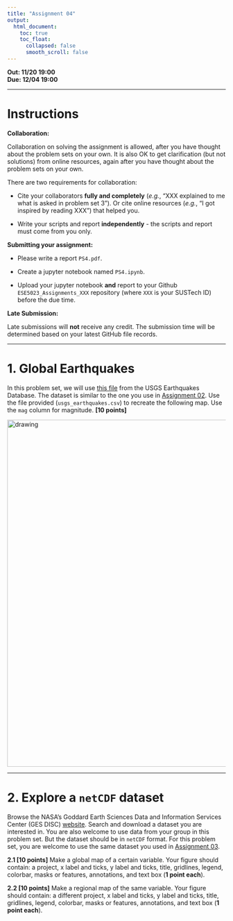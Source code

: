 ```yaml
---
title: "Assignment 04"
output:
  html_document:
    toc: true
    toc_float:
      collapsed: false
      smooth_scroll: false
---
```


**Out: 11/20 19:00 **  
**Due: 12/04 19:00 **  

***

# Instructions  

**Collaboration:**  

Collaboration on solving the assignment is allowed, after you have thought about the problem sets on your own. It is also OK to get clarification (but not solutions) from online resources, again after you have thought about the problem sets on your own. 

There are two requirements for collaboration: 

* Cite your collaborators **fully and completely** (*e.g.*, "XXX explained to me what is asked in problem set 3"). Or cite online resources (*e.g.*, "I got inspired by reading XXX") that helped you.

* Write your scripts and report **independently** - the scripts and report must come from you only.

**Submitting your assignment:**  

* Please write a report `PS4.pdf`. 

* Create a jupyter notebook named `PS4.ipynb`. 

* Upload your jupyter notebook **and** report to your Github `ESE5023_Assignments_XXX` repository (where `XXX` is your SUSTech ID) before the due time.

**Late Submission:**  

Late submissions will **not** receive any credit. The submission time will be determined based on your latest GitHub file records.

***

# 1. Global Earthquakes

In this problem set, we will use [this file](https://zhu-group.github.io/ese5023/download/usgs_earthquakes.csv) from the USGS Earthquakes Database. The dataset is similar to the one you use in [Assignment 02](https://zhu-group.github.io/ese5023/Assignment_02.html#1_Significant_earthquakes_since_2150_BC). Use the file provided (`usgs_earthquakes.csv`) to recreate the following map. Use the `mag` column for magnitude. **[10 points]** 

<img src="figs/earthquakes.png" alt="drawing" width="800"/>  

***

# 2. Explore a `netCDF` dataset

Browse the NASA's Goddard Earth Sciences Data and Information Services Center (GES DISC) [website](https://disc.gsfc.nasa.gov/). Search and download a dataset you are interested in. You are also welcome to use data from your group in this problem set. But the dataset should be in `netCDF` format. For this problem set, you are welcome to use the same dataset you used in [Assignment 03](https://zhu-group.github.io/ese5023/Assignment_03.html#3_Explore_a_netCDF_dataset).

**2.1 [10 points]** Make a global map of a certain variable. Your figure should contain: a project, x label and ticks, y label and ticks, title, gridlines, legend, colorbar, masks or features, annotations, and text box (**1 point each**).

**2.2 [10 points]** Make a regional map of the same variable. Your figure should contain: a different project, x label and ticks, y label and ticks, title, gridlines, legend, colorbar, masks or features, annotations, and text box (**1 point each**).
